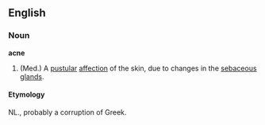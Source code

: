 ==English==
===Noun===
'''acne'''

# (Med.) A [[pustular]] [[affection]] of the skin, due to changes in the [[sebaceous]] [[glands]].

====Etymology====
NL., probably a corruption of Greek.